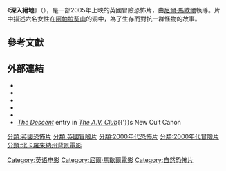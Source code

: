 {{Infobox film
| name           = 深入絕地
| image          = 
| caption        = 
| director       = [[尼爾·馬歇爾|尼爾·馬歇爾]]
| producer       = [[Christian_Colson|Christian Colson]]
| writer         = 尼爾·馬歇爾
| starring       = [[Shauna_Macdonald_(Scottish_actress)|Shauna Macdonald]]<br />[[Natalie_Mendoza|Natalie Mendoza]]<br />[[Alex_Reid_(actress)|Alex Reid]]<br />[[Saskia_Mulder|Saskia Mulder]]<br />[[Nora-Jane_Noone|Nora-Jane Noone]]<br />[[MyAnna_Buring|MyAnna Buring]]
| music          = [[David_Julyan|David Julyan]]
| cinematography = Sam McCurdy
| editing        = [[Jon_Harris_(director)|Jon Harris]]
| studio         = [[Celador|Celador Films]]<br />Northmen Productions
| distributor    = [[Pathé|Pathé Distribution]]
| released       = {{Film date|2005|7|6|[[Dead_by_Dawn_(film_festival)|Dead by Dawn]]|2005|7|8|英國|2006|8|4|美國}}
| runtime        = 100分鐘
| country        = 英國
| language       = 英語
| budget         = £3.5 million<ref name="futuremovies.co.uk">{{cite web |url=https://www.futuremovies.co.uk/reviews/the-descent/ed-colley |title=The Descent |publisher=Future Movies |date=2006-10-12 |access-date=2015-10-22 |archive-url=https://web.archive.org/web/20171207164433/https://www.futuremovies.co.uk/reviews/the-descent/ed-colley |archive-date=2017-12-07}}</ref>
| gross          = $57.1 million<ref name="boxofficemojo.com">{{cite web |url=https://boxofficemojo.com/movies/?id=descent.htm |title=The Descent (2006) |publisher=Box Office Mojo |date=2006-10-12 |accessdate=2012-11-09 |archive-url=https://web.archive.org/web/20121102083756/http://boxofficemojo.com/movies/?id=descent.htm |archive-date=2012-11-02}}</ref>
}}
《'''深入絕地'''》（{{Lang-en|''The Descent''}}），是一部2005年上映的英國冒險恐怖片，由[[尼爾·馬歇爾|尼爾·馬歇爾]]執導。片中描述六名女性在[[阿帕拉契山|阿帕拉契山]]的洞中，為了生存而對抗一群怪物的故事。 

== 參考文獻 ==
{{reflist|30em}}

== 外部連結 ==
* {{IMDb title|0435625}}
* {{Allrovi movie|326166}}
* {{mojo title|descent}}
* {{rotten-tomatoes|descent}}
* {{metacritic film|the-descent}}
* [https://www.avclub.com/articles/the-descent,40592/ ''The Descent''] {{Wayback|url=https://www.avclub.com/articles/the-descent,40592/ |date=20121019151912 }} entry in ''[[The_A.V._Club|The A.V. Club]]''{{'}}s New Cult Canon

{{Neil Marshall}}
{{DEFAULTSORT:Descent, The}}
[[Category:英语电影|Category:英语电影]]
[[分類:英國恐怖片|分類:英國恐怖片]]
[[分類:英國冒險片|分類:英國冒險片]]
[[分類:2000年代恐怖片|分類:2000年代恐怖片]]
[[分類:2000年代冒險片|分類:2000年代冒險片]]
[[分類:北卡羅來納州背景電影|分類:北卡羅來納州背景電影]]
[[Category:尼爾·馬歇爾電影|Category:尼爾·馬歇爾電影]]
[[Category:自然恐怖片|Category:自然恐怖片]]